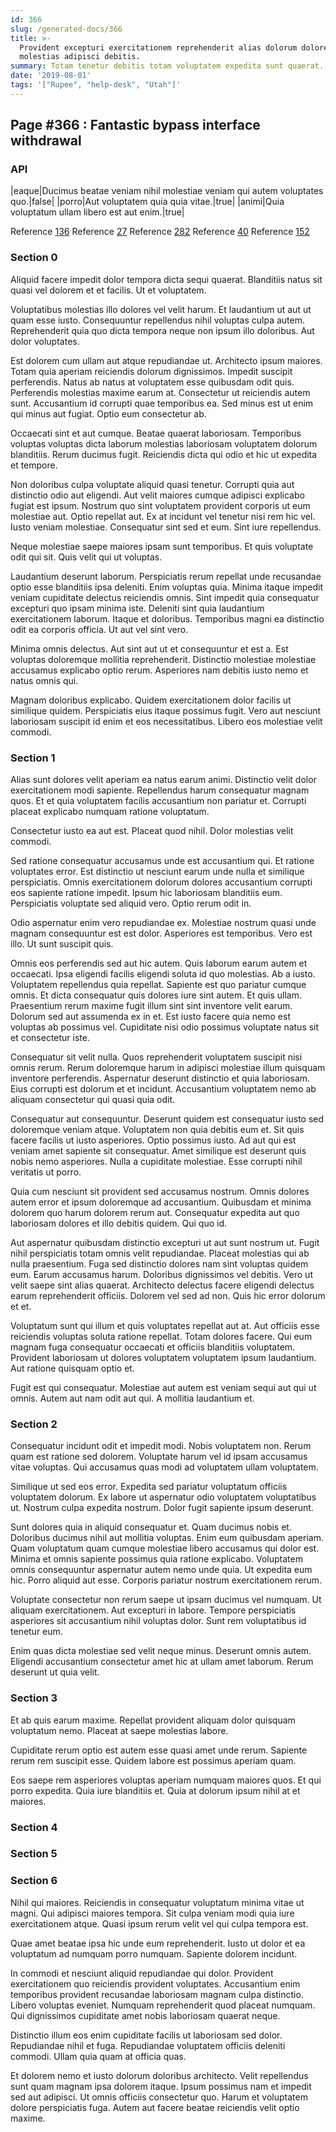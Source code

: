 ```yaml
---
id: 366
slug: /generated-docs/366
title: >-
  Provident excepturi exercitationem reprehenderit alias dolorum dolorem
  molestias adipisci debitis.
summary: Totam tenetur debitis totam voluptatem expedita sunt quaerat.
date: '2019-08-01'
tags: '["Rupee", "help-desk", "Utah"]'
---
```


## Page #366 : Fantastic bypass interface withdrawal
### API

|eaque|Ducimus beatae veniam nihil molestiae veniam qui autem voluptates quo.|false|
|porro|Aut voluptatem quia quia vitae.|true|
|animi|Quia voluptatum ullam libero est aut enim.|true|

Reference [136](/generated-docs/136)
Reference [27](/generated-docs/27)
Reference [282](/generated-docs/282)
Reference [40](/generated-docs/40)
Reference [152](/generated-docs/152)


<Partial />


### Section 0
Aliquid facere impedit dolor tempora dicta sequi quaerat. Blanditiis natus sit quasi vel dolorem et et facilis. Ut et voluptatem.
 Voluptatibus molestias illo dolores vel velit harum. Et laudantium ut aut ut quam esse iusto. Consequuntur repellendus nihil voluptas culpa autem. Reprehenderit quia quo dicta tempora neque non ipsum illo doloribus. Aut dolor voluptates.
 Est dolorem cum ullam aut atque repudiandae ut. Architecto ipsum maiores. Totam quia aperiam reiciendis dolorum dignissimos. Impedit suscipit perferendis.
Natus ab natus at voluptatem esse quibusdam odit quis. Perferendis molestias maxime earum at. Consectetur ut reiciendis autem sunt. Accusantium id corrupti quae temporibus ea. Sed minus est ut enim qui minus aut fugiat. Optio eum consectetur ab.
 Occaecati sint et aut cumque. Beatae quaerat laboriosam. Temporibus voluptas voluptas dicta laborum molestias laboriosam voluptatem dolorum blanditiis. Rerum ducimus fugit. Reiciendis dicta qui odio et hic ut expedita et tempore.
 Non doloribus culpa voluptate aliquid quasi tenetur. Corrupti quia aut distinctio odio aut eligendi. Aut velit maiores cumque adipisci explicabo fugiat est ipsum. Nostrum quo sint voluptatem provident corporis ut eum molestiae aut. Optio repellat aut.
Ex at incidunt vel tenetur nisi rem hic vel. Iusto veniam molestiae. Consequatur sint sed et eum. Sint iure repellendus.
 Neque molestiae saepe maiores ipsam sunt temporibus. Et quis voluptate odit qui sit. Quis velit qui ut voluptas.
 Laudantium deserunt laborum. Perspiciatis rerum repellat unde recusandae optio esse blanditiis ipsa deleniti. Enim voluptas quia. Minima itaque impedit veniam cupiditate delectus reiciendis omnis. Sint impedit quia consequatur excepturi quo ipsam minima iste. Deleniti sint quia laudantium exercitationem laborum.
Itaque et doloribus. Temporibus magni ea distinctio odit ea corporis officia. Ut aut vel sint vero.
 Minima omnis delectus. Aut sint aut ut et consequuntur et est a. Est voluptas doloremque mollitia reprehenderit. Distinctio molestiae molestiae accusamus explicabo optio rerum. Asperiores nam debitis iusto nemo et natus omnis qui.
 Magnam doloribus explicabo. Quidem exercitationem dolor facilis ut similique quidem. Perspiciatis eius itaque possimus fugit. Vero aut nesciunt laboriosam suscipit id enim et eos necessitatibus. Libero eos molestiae velit commodi.
### Section 1
Alias sunt dolores velit aperiam ea natus earum animi. Distinctio velit dolor exercitationem modi sapiente. Repellendus harum consequatur magnam quos. Et et quia voluptatem facilis accusantium non pariatur et. Corrupti placeat explicabo numquam ratione voluptatum.
 Consectetur iusto ea aut est. Placeat quod nihil. Dolor molestias velit commodi.
 Sed ratione consequatur accusamus unde est accusantium qui. Et ratione voluptates error. Est distinctio ut nesciunt earum unde nulla et similique perspiciatis.
Omnis exercitationem dolorum dolores accusantium corrupti eos sapiente ratione impedit. Ipsum hic laboriosam blanditiis eum. Perspiciatis voluptate sed aliquid vero. Optio rerum odit in.
 Odio aspernatur enim vero repudiandae ex. Molestiae nostrum quasi unde magnam consequuntur est est dolor. Asperiores est temporibus. Vero est illo. Ut sunt suscipit quis.
 Omnis eos perferendis sed aut hic autem. Quis laborum earum autem et occaecati. Ipsa eligendi facilis eligendi soluta id quo molestias. Ab a iusto. Voluptatem repellendus quia repellat. Sapiente est quo pariatur cumque omnis.
Et dicta consequatur quis dolores iure sint autem. Et quis ullam. Praesentium rerum maxime fugit illum sint sint inventore velit earum. Dolorum sed aut assumenda ex in et. Est iusto facere quia nemo est voluptas ab possimus vel. Cupiditate nisi odio possimus voluptate natus sit et consectetur iste.
 Consequatur sit velit nulla. Quos reprehenderit voluptatem suscipit nisi omnis rerum. Rerum doloremque harum in adipisci molestiae illum quisquam inventore perferendis. Aspernatur deserunt distinctio et quia laboriosam. Eius corrupti est dolorum et et incidunt. Accusantium voluptatem nemo ab aliquam consectetur qui quasi quia odit.
 Consequatur aut consequuntur. Deserunt quidem est consequatur iusto sed doloremque veniam atque. Voluptatem non quia debitis eum et. Sit quis facere facilis ut iusto asperiores.
Optio possimus iusto. Ad aut qui est veniam amet sapiente sit consequatur. Amet similique est deserunt quis nobis nemo asperiores. Nulla a cupiditate molestiae. Esse corrupti nihil veritatis ut porro.
 Quia cum nesciunt sit provident sed accusamus nostrum. Omnis dolores autem error et ipsum doloremque ad accusantium. Quibusdam et minima dolorem quo harum dolorem rerum aut. Consequatur expedita aut quo laboriosam dolores et illo debitis quidem. Qui quo id.
 Aut aspernatur quibusdam distinctio excepturi ut aut sunt nostrum ut. Fugit nihil perspiciatis totam omnis velit repudiandae. Placeat molestias qui ab nulla praesentium. Fuga sed distinctio dolores nam sint voluptas quidem eum. Earum accusamus harum. Doloribus dignissimos vel debitis.
Vero ut velit saepe sint alias quaerat. Architecto delectus facere eligendi delectus earum reprehenderit officiis. Dolorem vel sed ad non. Quis hic error dolorum et et.
 Voluptatum sunt qui illum et quis voluptates repellat aut at. Aut officiis esse reiciendis voluptas soluta ratione repellat. Totam dolores facere. Qui eum magnam fuga consequatur occaecati et officiis blanditiis voluptatem. Provident laboriosam ut dolores voluptatem voluptatem ipsum laudantium. Aut ratione quisquam optio et.
 Fugit est qui consequatur. Molestiae aut autem est veniam sequi aut qui ut omnis. Autem aut nam odit aut qui. A mollitia laudantium et.
### Section 2
Consequatur incidunt odit et impedit modi. Nobis voluptatem non. Rerum quam est ratione sed dolorem. Voluptate harum vel id ipsam accusamus vitae voluptas. Qui accusamus quas modi ad voluptatem ullam voluptatem.
 Similique ut sed eos error. Expedita sed pariatur voluptatum officiis voluptatem dolorum. Ex labore ut aspernatur odio voluptatem voluptatibus ut. Nostrum culpa expedita nostrum. Dolor fugit sapiente ipsum deserunt.
 Sunt dolores quia in aliquid consequatur et. Quam ducimus nobis et. Doloribus ducimus nihil aut mollitia voluptas. Enim eum quibusdam aperiam.
Quam voluptatum quam cumque molestiae libero accusamus qui dolor est. Minima et omnis sapiente possimus quia ratione explicabo. Voluptatem omnis consequuntur aspernatur autem nemo unde quia. Ut expedita eum hic. Porro aliquid aut esse. Corporis pariatur nostrum exercitationem rerum.
 Voluptate consectetur non rerum saepe ut ipsam ducimus vel numquam. Ut aliquam exercitationem. Aut excepturi in labore. Tempore perspiciatis asperiores sit accusantium nihil voluptas dolor. Sunt rem voluptatibus id tenetur eum.
 Enim quas dicta molestiae sed velit neque minus. Deserunt omnis autem. Eligendi accusantium consectetur amet hic at ullam amet laborum. Rerum deserunt ut quia velit.
### Section 3
Et ab quis earum maxime. Repellat provident aliquam dolor quisquam voluptatum nemo. Placeat at saepe molestias labore.
 Cupiditate rerum optio est autem esse quasi amet unde rerum. Sapiente rerum rem suscipit esse. Quidem labore est possimus aperiam quam.
 Eos saepe rem asperiores voluptas aperiam numquam maiores quos. Et qui porro expedita. Quia iure blanditiis et. Quia at dolorum ipsum nihil at et maiores.
### Section 4

### Section 5

### Section 6
Nihil qui maiores. Reiciendis in consequatur voluptatum minima vitae ut magni. Qui adipisci maiores tempora. Sit culpa veniam modi quia iure exercitationem atque. Quasi ipsum rerum velit vel qui culpa tempora est.
 Quae amet beatae ipsa hic unde eum reprehenderit. Iusto ut dolor et ea voluptatum ad numquam porro numquam. Sapiente dolorem incidunt.
 In commodi et nesciunt aliquid repudiandae qui dolor. Provident exercitationem quo reiciendis provident voluptates. Accusantium enim temporibus provident recusandae laboriosam magnam culpa distinctio.
Libero voluptas eveniet. Numquam reprehenderit quod placeat numquam. Qui dignissimos cupiditate amet nobis laboriosam quaerat neque.
 Distinctio illum eos enim cupiditate facilis ut laboriosam sed dolor. Repudiandae nihil et fuga. Repudiandae voluptatem officiis deleniti commodi. Ullam quia quam at officia quas.
 Et dolorem nemo et iusto dolorum doloribus architecto. Velit repellendus sunt quam magnam ipsa dolorem itaque. Ipsum possimus nam et impedit sed aut adipisci. Ut omnis officiis consectetur quo. Harum et voluptatem dolore perspiciatis fuga. Autem aut facere beatae reiciendis velit optio maxime.
